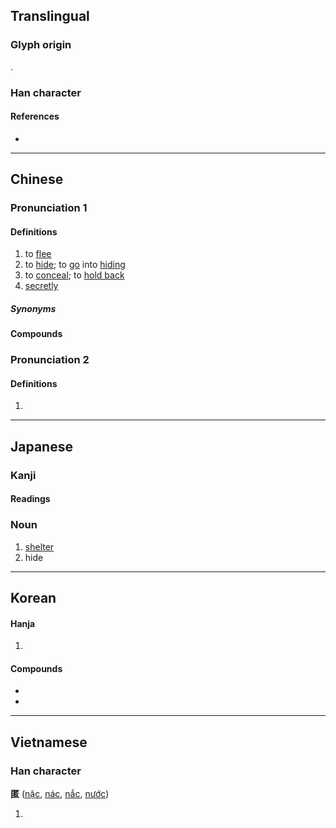 {{character info}}
==Translingual==

===Glyph origin===
{{Han etyl}}
{{Han compound|匸|若|ls=psc|c1=s|c2=p}}.

===Han character===
{{Han char|rn=23|rad=匸|as=08|sn=10|four=71716|canj=STKR|ids=⿷匸若}}

====References====
* {{Han ref|kx=0155.120|dkj=02690|dj=0347.250|hdz=10086.120|uh=533F|ud=21311|bh=B0CE|bd=45262}}

----

==Chinese==
{{zh-forms}}

===Pronunciation 1===
{{zh-pron
|m=nì
|c=nik1,nik6,nei1
|h=pfs=ni̍t
|j=neh4
|mn=qz:lia̍k/tw,xm,zz:le̍k
|mc=y
|oc=y
|cat=v,adv
}}

====Definitions====
{{zh-hanzi}}

# to [[flee]]
# to [[hide]]; to [[go]] into [[hiding]]
# to [[conceal]]; to [[hold back]]
# [[secretly]]

=====Synonyms=====
{{zh-dial|躲}}

====Compounds====
{{zh-der|側匿|匿伏|匿功|匿名|匿名信|匿名揭帖|匿喪|匿報|匿居|匿年|匿影藏形|匿怨|匿情|匿戶|匿拐|匿案|匿竄|匿笑|匿跡|匿跡潛形|匿跡銷聲|匿跡隱形|布匿戰爭|弢跡匿光|服匿|洗垢匿瑕|消聲匿跡|潛匿|潛形匿跡|竄匿|蔽匿|藏匿|藏形匿影|辟匿|逃匿|遁名匿跡|避匿|銷聲匿跡|隱匿|韜聲匿跡|高悝匿孤|幺匿|匿埋;nei1 maai4}}

===Pronunciation 2===
{{zh-pron
|m=tè
|dial=n
|cat=a,n
}}

====Definitions====
{{zh-hanzi}}

# {{zh-alt-form|慝|[[evil]]; [[wicked]]; wicked [[thought]]s}}

----

==Japanese==

===Kanji===
{{ja-kanji|grade=c|rs=匸09}}

====Readings====
{{ja-readings
|goon=にょく
|kanon=じょく<ぢよく
|kanyoon=とく
|kun=かく-れる, かく-す, かくま-う
}}

===Noun===
{{ja-noun|とく}}

# [[shelter]]
# hide

----

==Korean==

====Hanja====
{{ko-hanja|숨기다|숨길|닉||익}}

# {{hanja form of|닉|[[hide]]}}

====Compounds====
* {{ko-l|은닉|[[concealment]]|隱匿}}
* {{ko-l|익명|[[anonymity]]; [[pseudonym]]|匿名}}

----

==Vietnamese==

===Han character===
'''匿''' ([[nặc]], [[nác]], [[nắc]], [[nước]])

# {{rfdef|vi}}